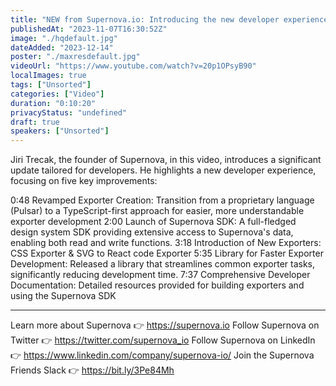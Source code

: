 ```yaml
---
title: "NEW from Supernova.io: Introducing the new developer experience"
publishedAt: "2023-11-07T16:30:52Z"
image: "./hqdefault.jpg"
dateAdded: "2023-12-14"
poster: "./maxresdefault.jpg"
videoUrl: "https://www.youtube.com/watch?v=20p1OPsyB90"
localImages: true
tags: ["Unsorted"]
categories: ["Video"]
duration: "0:10:20"
privacyStatus: "undefined"
draft: true
speakers: ["Unsorted"]
---
```

Jiri Trecak, the founder of Supernova, in this video, introduces a significant update tailored for developers. He highlights a new developer experience, focusing on five key improvements:

0:48 Revamped Exporter Creation: Transition from a proprietary language (Pulsar) to a TypeScript-first approach for easier, more understandable exporter development
2:00 Launch of Supernova SDK: A full-fledged design system SDK providing extensive access to Supernova's data, enabling both read and write functions.
3:18 Introduction of New Exporters: CSS Exporter & SVG to React code Exporter
5:35 Library for Faster Exporter Development: Released a library that streamlines common exporter tasks, significantly reducing development time.
7:37 Comprehensive Developer Documentation: Detailed resources provided for building exporters and using the Supernova SDK

----------
Learn more about Supernova 👉 https://supernova.io
Follow Supernova on Twitter 👉  https://twitter.com/supernova_io
Follow Supernova on LinkedIn 👉 https://www.linkedin.com/company/supernova-io/
Join the Supernova Friends Slack 👉 https://bit.ly/3Pe84Mh
